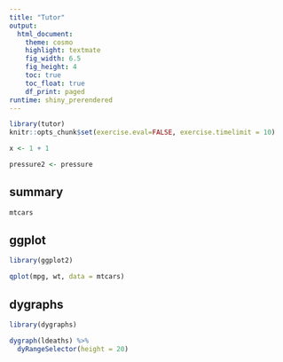 ```yaml
---
title: "Tutor"
output: 
  html_document:
    theme: cosmo
    highlight: textmate
    fig_width: 6.5
    fig_height: 4
    toc: true
    toc_float: true
    df_print: paged
runtime: shiny_prerendered
---
```


```r
library(tutor)
knitr::opts_chunk$set(exercise.eval=FALSE, exercise.timelimit = 10)
```

```r
x <- 1 + 1
```


```r
pressure2 <- pressure
```


## summary


```r
mtcars
```

## ggplot

```r
library(ggplot2)
```


```r
qplot(mpg, wt, data = mtcars)
```



## dygraphs


```r
library(dygraphs)
```

```r
dygraph(ldeaths) %>%
  dyRangeSelector(height = 20)
```







